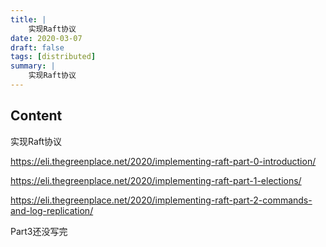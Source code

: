 ```yaml
---
title: |
    实现Raft协议
date: 2020-03-07
draft: false
tags: [distributed]
summary: |
    实现Raft协议
---
```


## Content

实现Raft协议

https://eli.thegreenplace.net/2020/implementing-raft-part-0-introduction/

https://eli.thegreenplace.net/2020/implementing-raft-part-1-elections/

https://eli.thegreenplace.net/2020/implementing-raft-part-2-commands-and-log-replication/

Part3还没写完
